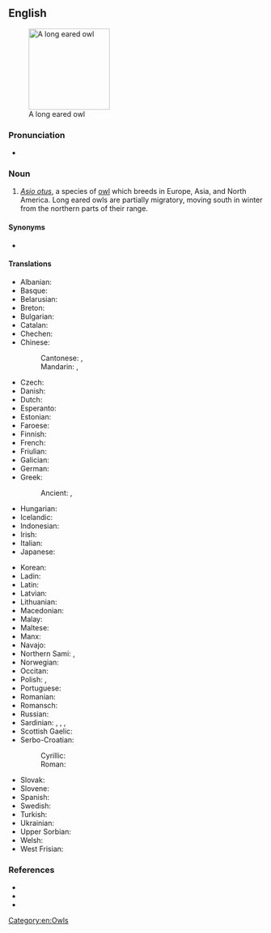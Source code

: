 ==English==
[[Image:Waldohreule_in_freier_Wildbahn.jpg|thumb|160px|A long eared owl]]

===Pronunciation===
* {{a|UK}} {{IPA|en|/ˌlɒŋɪədˈaʊl/}}

===Noun===
{{en-noun|head=[[long]]-[[eared]] [[owl]]}}

# ''[[Asio otus]]'', a species of [[owl]] which breeds in Europe, Asia, and North America. Long eared owls are partially migratory, moving south in winter from the northern parts of their range.

====Synonyms====
* {{taxlink|Strix otus|species|noshow=1|ver=160930}} {{qualifier|former taxonomic name}}

====Translations====
{{trans-top|Asio otus}}
* Albanian: {{t|sq|bufi veshgjatë}}
* Basque: {{t|eu|hontz ertain}}
* Belarusian: {{t|be|вушастая сава|f}}
* Breton: {{t|br|toud penn-kazh}}
* Bulgarian: {{t|bg|горска ушата сова|f}}
* Catalan: {{t|ca|mussol banyut|m}}
* Chechen: {{t|ce|бухӏа}}
* Chinese:
*: Cantonese: {{t|yue|長耳鴞|sc=Hani}}, {{t|yue|长耳鸮|tr=coeng4 ji5 hiu1|sc=Hani}}
*: Mandarin: {{t+|cmn|長耳鴞|sc=Hani}}, {{t+|cmn|长耳鸮|tr=cháng'ěrxiāo|sc=Hani}}
* Czech: {{t+|cs|kalous}}
* Danish: {{t+|da|skovhornugle|c}}
* Dutch: {{t+|nl|ransuil|m}}
* Esperanto: {{t|eo|orelstrigo}}
* Estonian: {{t|et|kőrvukräts}}
* Faroese: {{t|fo|kattúla}}
* Finnish: {{t+|fi|sarvipöllö}}
* French: {{t|fr|hibou moyen duc|m}}
* Friulian: {{t|fur|çus}}
* Galician: {{t|gl|bufo pequeno|m}}
* German: {{t+|de|Waldohreule|f}}
* Greek: {{t+|el|νανόμπουφος|m}}
*: Ancient: {{t|grc|ὦτος|m}}, {{t|grc|αἰγοκέφαλος|m}}
* Hungarian: {{t+|hu|erdei fülesbagoly}}
* Icelandic: {{t+|is|eyrugla}}
* Indonesian: {{t|id|burung hantu bertelinga panjang}}
* Irish: {{t|ga|ceann cait}}
* Italian: {{t|it|gufo comune|m}}
* Japanese: {{t|ja|虎斑木菟|tr=トラフズク, tora fuzuku}}
{{trans-mid}}
* Korean: {{t+|ko|부엉이}}
* Ladin: {{t|lld|ciuita}}
* Latin: {{t|la|axio|f}}
* Latvian: {{t|lv|ausainā pūce}}
* Lithuanian: {{t|lt|mažasis apuokas}}
* Macedonian: {{t|mk|мал був|m}}
* Malay: {{t|ms|burung hantu telinga panjang}}
* Maltese: {{t+|mt|qattus}}
* Manx: {{t|gv|hullad eairkagh|f}}
* Navajo: {{t|nv|néʼéshjaaʼ yázhí}}
* Northern Sami: {{t|se|bealljeloađgu}}, {{t|se|bealljeloatku}}
* Norwegian: {{t|no|hornugle}}
* Occitan: {{t+|oc|duganèl}}
* Polish: {{t|pl|sowa szara|f}}, {{t+|pl|uszatka|f}}
* Portuguese: {{t|pt|mocho-pequeno|m}}
* Romanian: {{t|ro|ciuf de pădure|m}}
* Romansch: {{t|rm|piv mesaun}}
* Russian: {{t|ru|уша́стая сова́|f}}
* Sardinian: {{t|sc|cuccumeu}}, {{t|sc|cuccummiau}}, {{t|sc|cuccu}}, {{t|sc|cuccumeò}}
* Scottish Gaelic: {{t|gd|comhachag-adharcach|f}}
* Serbo-Croatian:
*: Cyrillic: {{t|sh|мала ушара|f}}
*: Roman: {{t+|sh|mala ušara|f}}
* Slovak: {{t|sk|myšiarka ušatá|f}}
* Slovene: {{t|sl|mala uharica|f}}
* Spanish: {{t|es|búho chico|m}}
* Swedish: {{t+|sv|hornuggla|c}}
* Turkish: {{t+|tr|kulaklı orman baykuşu}}
* Ukrainian: {{t|uk|сова вухата|f}}
* Upper Sorbian: {{t|hsb|lěsawa|f}}
* Welsh: {{t|cy|tylluan gorniog}}
* West Frisian: {{t|fy|hoarnûle}}
{{trans-bottom}}

===References===
* {{pedia}}
* {{specieslite|Asio otus|i=1}}
* {{comcatlite|Asio otus|i=1}}

[[Category:en:Owls]]